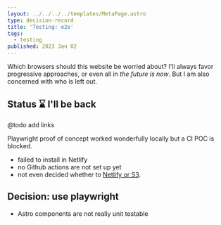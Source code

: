 ```yaml
---
layout: ../../../../templates/MetaPage.astro
type: decision-record
title: 'Testing: e2e'
tags:
  - testing
published: 2023 Jan 02
---
```


<Abstract>

Which browsers should this website be worried about? I'll always favor progressive approaches, or even all in _the future is now_. But I am also concerned with who is left out.

</Abstract>

## Status :hourglass: I'll be back

@todo add links

Playwright proof of concept worked wonderfully locally but a CI POC is blocked.

- failed to install in Netlify
- no Github actions are not set up yet
- not even decided whether to [Netlify or S3](/meta/records/pending/hosting-netlify-or-s3).

## Decision: use playwright

- Astro components are not really unit testable
